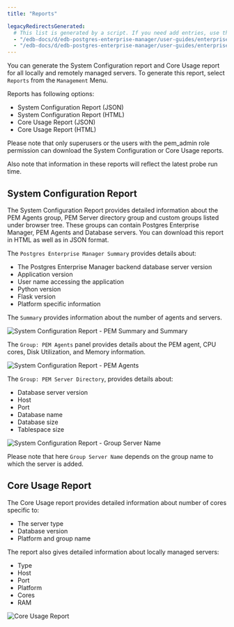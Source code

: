 ```yaml
---
title: "Reports"

legacyRedirectsGenerated:
  # This list is generated by a script. If you need add entries, use the `legacyRedirects` key.
  - "/edb-docs/d/edb-postgres-enterprise-manager/user-guides/enterprise-features-guide/8.0/reports.html"
  - "/edb-docs/d/edb-postgres-enterprise-manager/user-guides/enterprise-features-guide/latest/reports.html"
---
```


You can generate the System Configuration report and Core Usage report for all locally and remotely managed servers. To generate this report, select `Reports` from the `Management` Menu.

Reports has following options:

-   System Configuration Report (JSON)
-   System Configuration Report (HTML)
-   Core Usage Report (JSON)
-   Core Usage Report (HTML)

Please note that only superusers or the users with the pem_admin role permission can download the System Configuration or Core Usage reports.

Also note that information in these reports will reflect the latest probe run time.

## System Configuration Report

The System Configuration Report provides detailed information about the PEM Agents group, PEM Server directory group and custom groups listed under browser tree. These groups can contain Postgres Enterprise Manager, PEM Agents and Database servers. You can download this report in HTML as well as in JSON format.

The `Postgres Enterprise Manager Summary` provides details about:

-   The Postgres Enterprise Manager backend database server version
-   Application version
-   User name accessing the application
-   Python version
-   Flask version
-   Platform specific information

The `Summary` provides information about the number of agents and servers.

![System Configuration Report - PEM Summary and Summary](../images/system_configuration_report_pem_summary_and_summary.png)

The `Group: PEM Agents` panel provides details about the PEM agent, CPU cores, Disk Utilization, and Memory information.

![System Configuration Report - PEM Agents](../images/system_configuration_report_pem_agents.png)

The `Group: PEM Server Directory`, provides details about:

-   Database server version
-   Host
-   Port
-   Database name
-   Database size
-   Tablespace size

![System Configuration Report - Group Server Name](../images/system_configuration_report_pem_server_directory.png)

Please note that here `Group Server Name` depends on the group name to which the server is added.

## Core Usage Report

The Core Usage report provides detailed information about number of cores specific to:

-   The server type
-   Database version
-   Platform and group name

The report also gives detailed information about locally managed servers:

-   Type
-   Host
-   Port
-   Platform
-   Cores
-   RAM

![Core Usage Report](../images/core_usage_report.png)
